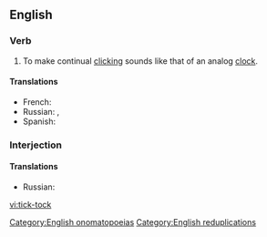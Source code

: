 {{also|ticktock|tick tock}}
==English==

===Verb===
{{en-verb|head=[[tick]]-[[tock]]}}

# To make continual [[click]]ing sounds like that of an analog [[clock]].

====Translations====
{{trans-top|make clicking sounds}}
* French: {{t+|fr|tictaquer}}
* Russian: {{t+|ru|тикать|impf}}, {{t|ru|тикают|n-p|impf}}
* Spanish: {{t|es|tictaquear}}
{{trans-mid}}
{{trans-bottom}}

===Interjection===
{{en-interj}}

====Translations====
{{trans-top|make clicking sounds}}
* Russian: {{t+|ru|тик-так}}
{{trans-mid}}
{{trans-bottom}}

[[Category:English onomatopoeias]]
[[Category:English reduplications]]

[[vi:tick-tock]]